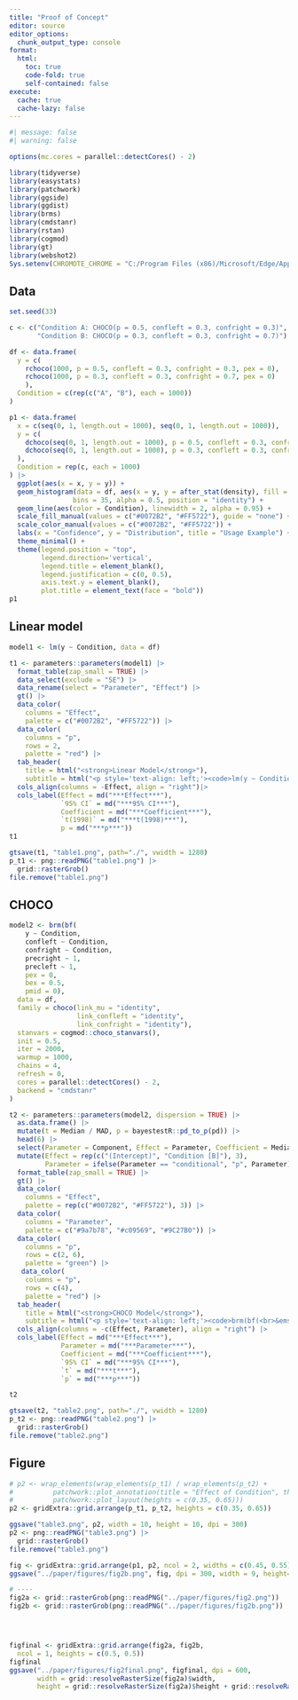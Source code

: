 ```yaml
---
title: "Proof of Concept"
editor: source
editor_options: 
  chunk_output_type: console
format:
  html:
    toc: true
    code-fold: true
    self-contained: false
execute: 
  cache: true
  cache-lazy: false
---
```



```r
#| message: false
#| warning: false

options(mc.cores = parallel::detectCores() - 2)

library(tidyverse)
library(easystats)
library(patchwork)
library(ggside)
library(ggdist)
library(brms)
library(cmdstanr)
library(rstan)
library(cogmod)
library(gt)
library(webshot2)
Sys.setenv(CHROMOTE_CHROME = "C:/Program Files (x86)/Microsoft/Edge/Application/msedge.exe")
```


## Data

```r
set.seed(33)

c <- c("Condition A: CHOCO(p = 0.5, confleft = 0.3, confright = 0.3)",
       "Condition B: CHOCO(p = 0.3, confleft = 0.3, confright = 0.7)")

df <- data.frame(
  y = c(
    rchoco(1000, p = 0.5, confleft = 0.3, confright = 0.3, pex = 0),
    rchoco(1000, p = 0.3, confleft = 0.3, confright = 0.7, pex = 0)
    ),
  Condition = c(rep(c("A", "B"), each = 1000))
)

p1 <- data.frame(
  x = c(seq(0, 1, length.out = 1000), seq(0, 1, length.out = 1000)),
  y = c(
    dchoco(seq(0, 1, length.out = 1000), p = 0.5, confleft = 0.3, confright = 0.3, pex = 0),
    dchoco(seq(0, 1, length.out = 1000), p = 0.3, confleft = 0.3, confright = 0.7, pex = 0)
  ),
  Condition = rep(c, each = 1000)
) |> 
  ggplot(aes(x = x, y = y)) +
  geom_histogram(data = df, aes(x = y, y = after_stat(density), fill = Condition),
                bins = 35, alpha = 0.5, position = "identity") +
  geom_line(aes(color = Condition), linewidth = 2, alpha = 0.95) +
  scale_fill_manual(values = c("#0072B2", "#FF5722"), guide = "none") +
  scale_color_manual(values = c("#0072B2", "#FF5722")) +
  labs(x = "Confidence", y = "Distribution", title = "Usage Example") +
  theme_minimal() +
  theme(legend.position = "top",
        legend.direction='vertical',
        legend.title = element_blank(),
        legend.justification = c(0, 0.5),
        axis.text.y = element_blank(),
        plot.title = element_text(face = "bold"))
p1
```

## Linear model

```r


model1 <- lm(y ~ Condition, data = df)

t1 <- parameters::parameters(model1) |> 
  format_table(zap_small = TRUE) |> 
  data_select(exclude = "SE") |> 
  data_rename(select = "Parameter", "Effect") |> 
  gt() |> 
  data_color(
    columns = "Effect",
    palette = c("#0072B2", "#FF5722")) |>
  data_color(
    columns = "p",
    rows = 2,
    palette = "red") |> 
  tab_header(
    title = html("<strong>Linear Model</strong>"),
    subtitle = html("<p style='text-align: left;'><code>lm(y ~ Condition)</code><br></p>")) |> 
  cols_align(columns = -Effect, align = "right")|>
  cols_label(Effect = md("***Effect***"),
             `95% CI` = md("***95% CI***"),
             Coefficient = md("***Coefficient***"),
             `t(1998)` = md("***t(1998)***"),
             p = md("***p***")) 
t1

gtsave(t1, "table1.png", path="./", vwidth = 1280)
p_t1 <- png::readPNG("table1.png") |> 
  grid::rasterGrob()
file.remove("table1.png")
```

## CHOCO

```r
model2 <- brm(bf(
    y ~ Condition,
    confleft ~ Condition,
    confright ~ Condition,
    precright ~ 1,
    precleft ~ 1,
    pex = 0,
    bex = 0.5,
    pmid = 0),
  data = df,
  family = choco(link_mu = "identity", 
                 link_confleft = "identity", 
                 link_confright = "identity"),
  stanvars = cogmod::choco_stanvars(),
  init = 0.5,
  iter = 2000,
  warmup = 1000,
  chains = 4,
  refresh = 0,
  cores = parallel::detectCores() - 2,
  backend = "cmdstanr"
)

t2 <- parameters::parameters(model2, dispersion = TRUE) |> 
  as.data.frame() |> 
  mutate(t = Median / MAD, p = bayestestR::pd_to_p(pd)) |> 
  head(6) |> 
  select(Parameter = Component, Effect = Parameter, Coefficient = Median, CI, CI_low, CI_high, t, p) |> 
  mutate(Effect = rep(c("(Intercept)", "Condition [B]"), 3),
         Parameter = ifelse(Parameter == "conditional", "p", Parameter)) |> 
  format_table(zap_small = TRUE) |> 
  gt() |> 
  data_color(
    columns = "Effect",
    palette = rep(c("#0072B2", "#FF5722"), 3)) |> 
  data_color(
    columns = "Parameter",
    palette = c("#9a7b78", "#c09569", "#9C27B0")) |> 
  data_color(
    columns = "p",
    rows = c(2, 6),
    palette = "green") |>
   data_color(
    columns = "p",
    rows = c(4),
    palette = "red") |>
  tab_header(
    title = html("<strong>CHOCO Model</strong>"),
    subtitle = html("<p style='text-align: left;'><code>brm(bf(<br>&emsp;&emsp;y ~ Condition, <br>&emsp;&emsp;confleft ~ Condition, <br>&emsp;&emsp;confright ~ Condition), <br>family = cogmod::choco())</code><br></p>")) |>
  cols_align(columns = -c(Effect, Parameter), align = "right") |>
  cols_label(Effect = md("***Effect***"),
             Parameter = md("***Parameter***"),
             Coefficient = md("***Coefficient***"),
             `95% CI` = md("***95% CI***"),
             `t` = md("***t***"),
             `p` = md("***p***"))

t2

gtsave(t2, "table2.png", path="./", vwidth = 1280)
p_t2 <- png::readPNG("table2.png") |> 
  grid::rasterGrob()
file.remove("table2.png")
```


## Figure

```r
# p2 <- wrap_elements(wrap_elements(p_t1) / wrap_elements(p_t2) + 
#          patchwork::plot_annotation(title = "Effect of Condition", theme = theme(plot.title = element_text(face = "bold"))) +
#          patchwork::plot_layout(heights = c(0.35, 0.65)))
p2 <- gridExtra::grid.arrange(p_t1, p_t2, heights = c(0.35, 0.65))

ggsave("table3.png", p2, width = 10, height = 10, dpi = 300)
p2 <- png::readPNG("table3.png") |> 
  grid::rasterGrob()
file.remove("table3.png")

fig <- gridExtra::grid.arrange(p1, p2, ncol = 2, widths = c(0.45, 0.55))
ggsave("../paper/figures/fig2b.png", fig, dpi = 300, width = 9, height=6)

# ----
fig2a <- grid::rasterGrob(png::readPNG("../paper/figures/fig2.png"))
fig2b <- grid::rasterGrob(png::readPNG("../paper/figures/fig2b.png"))




figfinal <- gridExtra::grid.arrange(fig2a, fig2b,
  ncol = 1, heights = c(0.5, 0.5))
figfinal
ggsave("../paper/figures/fig2final.png", figfinal, dpi = 600, 
       width = grid::resolveRasterSize(fig2a)$width,
       height = grid::resolveRasterSize(fig2a)$height + grid::resolveRasterSize(fig2b)$height)
```
